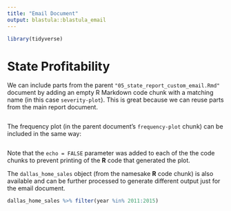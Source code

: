 ```yaml
---
title: "Email Document"
output: blastula::blastula_email
---
```


```r
library(tidyverse)
```

# State Profitability

We can include parts from the parent `"05_state_report_custom_email.Rmd"` document by adding an empty R Markdown code chunk with a matching name (in this case `severity-plot`). This is great because we can reuse parts from the main report document.

```r
```

The frequency plot (in the parent document's `frequency-plot` chunk) can be included in the same way:

```r
```

Note that the `echo = FALSE` parameter was added to each of the the code chunks to prevent printing of the **R** code that generated the plot.

The `dallas_home_sales` object (from the namesake **R** code chunk) is also available and can be further processed to generate different output just for the email document.

```r
dallas_home_sales %>% filter(year %in% 2011:2015)
```

